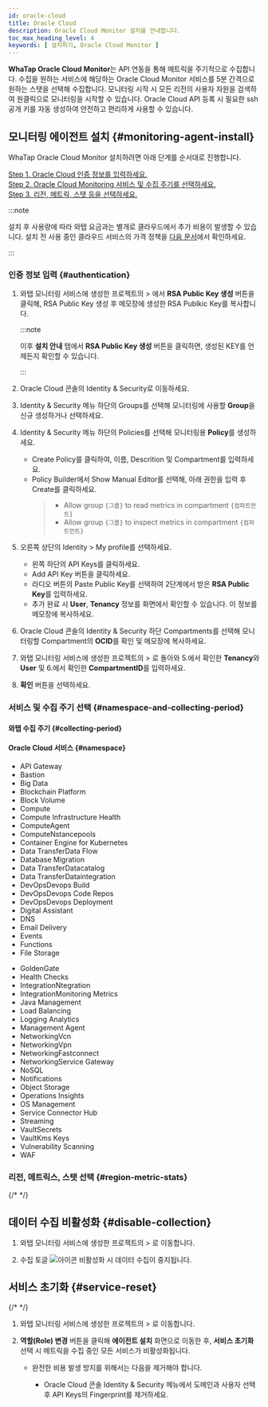 ```yaml
---
id: oracle-cloud
title: Oracle Cloud
description: Oracle Cloud Monitor 설치를 안내합니다.
toc_max_heading_level: 4
keywords: [ 설치하기, Oracle Cloud Monitor ]
---
```



**WhaTap Oracle Cloud Monitor**는 API 연동을 통해 메트릭을 주기적으로 수집합니다. 수집을 원하는 서비스에 해당하는 Oracle Cloud Monitor 서비스를 5분 간격으로 원하는 스탯을 선택해 수집합니다. 모니터링 시작 시 모든 리전의 사용자 자원을 검색하여 원클릭으로 모니터링을 시작할 수 있습니다. Oracle Cloud API 등록 시 필요한 ssh 공개 키를 자동 생성하여 안전하고 편리하게 사용할 수 있습니다. 


## 모니터링 에이전트 설치 {#monitoring-agent-install}

WhaTap Oracle Cloud Monitor 설치하려면 아래 단계를 순서대로 진행합니다.

[Step 1. Oracle Cloud 인증 정보를 입력하세요.](#authentication)  
[Step 2. Oracle Cloud Monitoring 서비스 및 수집 주기를 선택하세요.](#namespace-and-collecting-period)  
[Step 3. 리전, 메트릭, 스탯 등을 선택하세요.](#region-metric-stats)

:::note

설치 후 사용량에 따라 와탭 요금과는 별개로 클라우드에서 추가 비용이 발생할 수 있습니다. 설치 전 사용 중인 클라우드 서비스의 가격 정책을 [다음 문서](https://www.oracle.com/kr/cloud/price-list/)에서 확인하세요.

:::

### 인증 정보 입력 {#authentication}

1. 와탭 모니터링 서비스에 생성한 프로젝트의 <Cmdname sid="side_management" className="uitext" /> &gt; <Cmdname sid="agentInstall" className="uitext" />에서 **RSA Public Key 생성** 버튼을 클릭해, RSA Public Key 생성 후 메모장에 생성한 RSA Publkic Key를 복사합니다. 

    :::note

    이후 **설치 안내** 탭에서 **RSA Public Key 생성** 버튼을 클릭하면, 생성된 KEY를 언제든지 확인할 수 있습니다.
    
    :::

    <ImgLang img='oci-install.png' desc='OCI Monitor' />

1. Oracle Cloud 콘솔의 Identity & Security로 이동하세요. 

1. Identity & Security 메뉴 하단의 Groups를 선택해 모니터링에 사용할 **Group**을 신규 생성하거나 선택하세요.

1. Identity & Security 메뉴 하단의 Policies를 선택해 모니터링용 **Policy**를 생성하세요.

    * Create Policy를 클릭하여, 이름, Descrition 및 Compartment를 입력하세요.
    * Policy Builder에서 Show Manual Editor를 선택해, 아래 권한을 입력 후 Create를 클릭하세요.
        > * Allow group `{그룹}` to read metrics in compartment `{컴파트먼트}`
        > * Allow group `{그룹}` to inspect metrics in compartment `{컴파트먼트}`

1. 오른쪽 상단의 Identity &gt; My profile를 선택하세요. 

    * 왼쪽 하단의 API Keys를 클릭하세요.
    * Add API Key 버튼을 클릭하세요.
    * 라디오 버튼의 Paste Public Key를 선택하여 2단계에서 받은 **RSA Public Key**를 입력하세요.
    * 추가 완료 시 **User**, **Tenancy** 정보를 화면에서 확인할 수 있습니다. 이 정보를 메모장에 복사하세요.

1.  Oracle Cloud 콘솔의 Identity & Security 하단 Compartments를 선택해 모니터링할 Compartment의 **OCID**를 확인 및 메모장에 복사하세요.

1.  와탭 모니터링 서비스에 생성한 프로젝트의 <Cmdname sid="side_management" className="uitext" /> &gt; <Cmdname sid="agentInstall" className="uitext" />로 돌아와 5.에서 확인한 **Tenancy**와 **User** 및 6.에서 확인한 **CompartmentID**를 입력하세요.

1. **확인** 버튼을 선택하세요.

### 서비스 및 수집 주기 선택 {#namespace-and-collecting-period}


<Namespacecollect />  

#### 와탭 수집 주기 {#collecting-period}


<Collectingperiod />

#### Oracle Cloud 서비스 {#namespace}

<Columns>

<Column className="text--left width--50">

* API Gateway
* Bastion
* Big Data
* Blockchain Platform
* Block Volume
* Compute
* Compute Infrastructure Health
* ComputeAgent
* ComputeNstancepools
* Container Engine for Kubernetes
* Data TransferData Flow
* Database Migration
* Data TransferDatacatalog
* Data TransferDataintegration
* DevOpsDevops Build
* DevOpsDevops Code Repos
* DevOpsDevops Deployment
* Digital Assistant
* DNS
* Email Delivery
* Events
* Functions
* File Storage

</Column>

<Column className="text--left">

* GoldenGate
* Health Checks
* IntegrationNtegration
* IntegrationMonitoring Metrics
* Java Management
* Load Balancing
* Logging Analytics
* Management Agent
* NetworkingVcn
* NetworkingVpn
* NetworkingFastconnect
* NetworkingService Gateway
* NoSQL
* Notifications
* Object Storage
* Operations Insights
* OS Management
* Service Connector Hub
* Streaming
* VaultSecrets
* VaultKms Keys
* Vulnerability Scanning
* WAF

</Column>

</Columns>

### 리전, 메트릭스, 스탯 선택 {#region-metric-stats}


<Regionmetricstats />

{/* <ImgLang img='oci_region.png' desc='Oracle Cloud Monitor - Region, Metric, Stats' />  */}

## 데이터 수집 비활성화 {#disable-collection}

1. 와탭 모니터링 서비스에 생성한 프로젝트의 <Cmdname sid="side_management" className="uitext" /> &gt; <Cmdname sid="agentInstall" className="uitext" />로 이동합니다.

1. 수집 토글 ![아이콘](/img/ic-toggle-off.svg) 비활성화 시 데이터 수집이 중지됩니다.

## 서비스 초기화 {#service-reset}

{/* <ImgLang img='cloud-deact.png' desc='비활성화 및 서비스 초기화 sc' /> */}

1. 와탭 모니터링 서비스에 생성한 프로젝트의 <Cmdname sid="side_management" className="uitext" /> &gt; <Cmdname sid="agentInstall" className="uitext" />로 이동합니다.

1.  **역할(Role) 변경** 버튼을 클릭해 **에이전트 설치** 화면으로 이동한 후, **서비스 초기화** 선택 시 메트릭을 수집 중인 모든 서비스가 비활성화됩니다.

    * 완전한 비용 발생 방지를 위해서는 다음을 제거해야 합니다.  

        * Oracle Cloud 콘솔 Identity & Security 메뉴에서 도메인과 사용자 선택 후 API Keys의 Fingerprint를 제거하세요.
